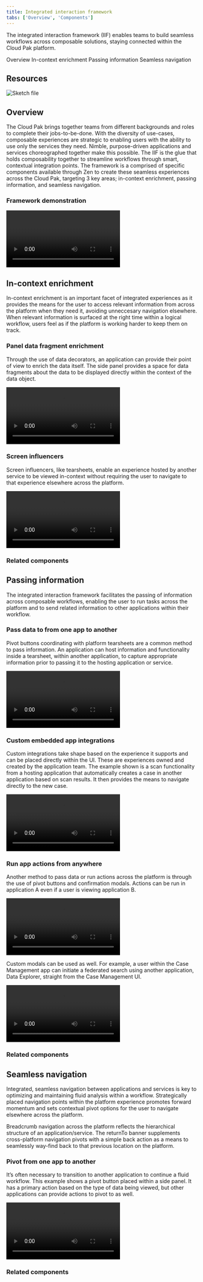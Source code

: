```yaml
---
title: Integrated interaction framework
tabs: ['Overview', 'Components']
---
```


<PageDescription>

The integrated interaction framework (IIF) enables teams to build seamless workflows across composable solutions, staying connected within the Cloud Pak platform.

</PageDescription>

<AnchorLinks>
  <AnchorLink>Overview</AnchorLink>
  <AnchorLink>In-context enrichment</AnchorLink>
  <AnchorLink>Passing information</AnchorLink>
  <AnchorLink>Seamless navigation</AnchorLink>
</AnchorLinks>

## Resources

<Row className="resource-card-group">
  <Column colMd={4} colLg={4} noGutterSm>
    <ResourceCard
      subTitle="Integrated interaction components"
      actionIcon="download"
      aspectRatio="2:1"
      href="https://ibm.box.com/s/pop95z30sbjvhi7v9oqegcxmrcu24hxl">

![Sketch file](images/sketch-icon.png)

  </ResourceCard>
  </Column>
</Row>


## Overview

The Cloud Pak brings together teams from different backgrounds and roles to complete their jobs-to-be-done. With the diversity of use-cases, composable experiences are strategic to enabling users with the ability to use only the services they need. Nimble, purpose-driven applications and services choreographed together make this possible. The IIF is the glue that holds composability together to streamline workflows through smart, contextual integration points. The framework is a comprised of specific components available through Zen to create these seamless experiences across the Cloud Pak, targeting 3 key areas; in-context enrichment, passing information, and seamless navigation.

### Framework demonstration

<Row>
 <Column colLg={12}>

<Video src="images/IIF-pal-demo-video.mp4">
  <track kind="captions" src="images/IIF-pal-demo-video.mp4" />
</Video>

 </Column>
</Row>


## In-context enrichment

In-context enrichment is an important facet of integrated experiences as it provides the means for the user to access relevant information from across the platform when they need it, avoiding unneccesary navigation elsewhere. When relevant information is surfaced at the right time within a logical workflow, users feel as if the platform is working harder to keep them on track.

### Panel data fragment enrichment

Through the use of data decorators, an application can provide their point of view to enrich the data itself. The side panel provides a space for data fragments about the data to be displayed directly within the context of the data object.

<Row>
 <Column colLg={8}>

<Video src="images/panel-data-fragment.mov">
  <track kind="captions" src="images/panel-data-fragment.mov" />
</Video>

 </Column>
</Row>


### Screen influencers

Screen influencers, like tearsheets, enable an experience hosted by another service to be viewed in-context without requiring the user to navigate to that experience elsewhere across the platform.

<Row>
 <Column colLg={8}>

<Video src="images/screen-influencer.mov">
  <track kind="captions" src="images/screen-influencer.mov" />
</Video>

 </Column>
</Row>


### Related components

<Row className="resource-card-group">
<Column colMd={4} colLg={4} noGutterSm>
    <ResourceCard
      color="light"
      title="Data decorators"
      aspectRatio="2:1"
      actionIcon="arrowRight"
      href="/cloud-paks/integrated-framework/components#data-decorators"
      >
  </ResourceCard>
</Column>
<Column colMd={4} colLg={4} noGutterSm>
    <ResourceCard
      color="light"
      title="Data fragments"
      aspectRatio="2:1"
      actionIcon="arrowRight"
      href="/cloud-paks/integrated-framework/components#data-fragments"
      >
  </ResourceCard>
</Column>
<Column colMd={4} colLg={4} noGutterSm>
    <ResourceCard
      color="light"
      title="Tearsheets"
      aspectRatio="2:1"
      actionIcon="arrowRight"
      href="/cloud-paks/integrated-framework/components#tearsheets"
      >
  </ResourceCard>
</Column>
</Row>



## Passing information

The integrated interaction framework facilitates the passing of information across composable workflows, enabling the user to run tasks across the platform and to send related information to other applications within their workflow.

### Pass data to from one app to another

Pivot buttons coordinating with platform tearsheets are a common method to pass information. An application can host information and functionality inside a tearsheet, within another application, to capture appropriate information prior to passing it to the hosting application or service.

<Row>
 <Column colLg={8}>

<Video src="images/pass-information.mov">
  <track kind="captions" src="images/pass-information.mov" />
</Video>

 </Column>
</Row>


### Custom embedded app integrations

Custom integrations take shape based on the experience it supports and can be placed directly within the UI. These are experiences owned and created by the application team. The example shown is a scan functionality from a hosting application that automatically creates a case in another application based on scan results. It then provides the means to navigate directly to the new case.

<Row>
 <Column colLg={8}>

<Video src="images/custom-integration.mov">
  <track kind="captions" src="images/custom-integration.mov" />
</Video>

 </Column>
</Row>


### Run app actions from anywhere

Another method to pass data or run actions across the platform is through the use of pivot buttons and confirmation modals. Actions can be run in application A even if a user is viewing application B.

<Row>
 <Column colLg={8}>

<Video src="images/run-actions.mov">
  <track kind="captions" src="images/run-actions.mov" />
</Video>

 </Column>
</Row>

Custom modals can be used as well. For example, a user within the Case Management app can initiate a federated search using another application, Data Explorer, straight from the Case Management UI.

<Row>
 <Column colLg={8}>

<Video src="images/run-actions-2.mov">
  <track kind="captions" src="images/run-actions-2.mov" />
</Video>

 </Column>
</Row>



### Related components

<Row className="resource-card-group">
<Column colMd={4} colLg={4} noGutterSm>
    <ResourceCard
      color="light"
      title="Pivot buttons"
      aspectRatio="2:1"
      actionIcon="arrowRight"
      href="/cloud-paks/integrated-framework/components#pivot-buttons"
      >
  </ResourceCard>
</Column>
<Column colMd={4} colLg={4} noGutterSm>
    <ResourceCard
      color="light"
      title="Tearsheets"
      aspectRatio="2:1"
      actionIcon="arrowRight"
      href="/cloud-paks/integrated-framework/components#tearsheets"
      >
  </ResourceCard>
</Column>
<Column colMd={4} colLg={4} noGutterSm>
    <ResourceCard
      color="light"
      title="Modals"
      aspectRatio="2:1"
      actionIcon="arrowRight"
      href="/cloud-paks/integrated-framework/components#modals"
      >
  </ResourceCard>
</Column>
<Column colMd={4} colLg={4} noGutterSm>
    <ResourceCard
      color="light"
      title="Custom integrations"
      aspectRatio="2:1"
      actionIcon="arrowRight"
      href="/cloud-paks/integrated-framework/components#custom-integrations"
      >
  </ResourceCard>
</Column>
</Row>



## Seamless navigation

Integrated, seamless navigation between applications and services is key to optimizing and maintaining fluid analysis within a workflow. Strategically placed navigation points within the platform experience promotes forward momentum and sets contextual pivot options for the user to navigate elsewhere across the platform.

Breadcrumb navigation across the platform reflects the hierarchical structure of an application/service. The returnTo banner supplements cross-platform navigation pivots with a simple back action as a means to seamlessly way-find back to that previous location on the platform.


### Pivot from one app to another

It’s often necessary to transition to another application to continue a fluid workflow. This example shows a pivot button placed within a side panel. It has a primary action based on the type of data being viewed, but other applications can provide actions to pivot to as well.

<Row>
 <Column colLg={8}>

<Video src="images/app-pivot-to-app.mov">
  <track kind="captions" src="images/app-pivot-to-app.mov" />
</Video>

 </Column>
</Row>


### Related components

<Row className="resource-card-group">
<Column colMd={4} colLg={4} noGutterSm>
    <ResourceCard
      color="light"
      title="Pivot buttons"
      aspectRatio="2:1"
      actionIcon="arrowRight"
      href="/cloud-paks/integrated-framework/components#pivot-buttons"
      >
  </ResourceCard>
</Column>
<Column colMd={4} colLg={4} noGutterSm>
    <ResourceCard
      color="light"
      title="ReturnTo banner"
      aspectRatio="2:1"
      actionIcon="arrowRight"
      href="/cloud-paks/integrated-framework/components#returnto-banner"
      >
  </ResourceCard>
</Column>
</Row>